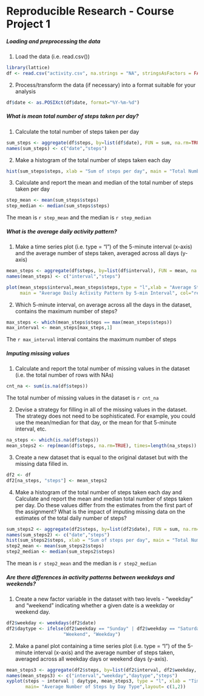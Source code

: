 
**Reproducible Research - Course Project 1**
========================================

##### **Loading and preprocessing the data**
1. Load the data (i.e. read.csv())
```{r}
library(lattice)
df <- read.csv("activity.csv", na.strings = "NA", stringsAsFactors = FALSE)
```

2. Process/transform the data (if necessary) into a format suitable for your analysis
```{r}
df$date <- as.POSIXct(df$date, format="%Y-%m-%d")
```

##### **What is mean total number of steps taken per day?**
1. Calculate the total number of steps taken per day
```{r}
sum_steps <- aggregate(df$steps, by=list(df$date), FUN = sum, na.rm=TRUE)
names(sum_steps) <- c("date","steps")
```

2. Make a histogram of the total number of steps taken each day
```{r}
hist(sum_steps$steps, xlab = "Sum of steps per day", main = "Total Number of Steps per Day", col="red")
```


3. Calculate and report the mean and median of the total number of steps taken per day
```{r}
step_mean <- mean(sum_steps$steps)
step_median <- median(sum_steps$steps)
```
The mean is `r step_mean` and the median is `r step_median`


##### **What is the average daily activity pattern?**
1. Make a time series plot (i.e. type = "l") of the 5-minute interval (x-axis) and the average number of steps taken, averaged across all days (y-axis)
```{r}
mean_steps <- aggregate(df$steps, by=list(df$interval), FUN = mean, na.rm=TRUE)
names(mean_steps) <- c("interval","steps")

plot(mean_steps$interval,mean_steps$steps,type = "l",xlab = "Average Steps by Interval",ylab = "Number of Steps",
     main = "Average Daily Activity Pattern by 5-min Interval", col="red")
```

2. Which 5-minute interval, on average across all the days in the dataset, contains the maximum number of steps?
```{r}
max_steps <- which(mean_steps$steps == max(mean_steps$steps))
max_interval <- mean_steps[max_steps,1]
```
The `r max_interval` interval contains the maximum number of steps


##### **Imputing missing values**
1. Calculate and report the total number of missing values in the dataset (i.e. the total number of rows with NAs)
```{r}
cnt_na <- sum(is.na(df$steps))
```
The total number of missing values in the dataset is `r cnt_na`

2. Devise a strategy for filling in all of the missing values in the dataset. The strategy does not need to be sophisticated. For example, you could use the mean/median for that day, or the mean for that 5-minute interval, etc.
```{r}
na_steps <- which(is.na(df$steps))
mean_steps2 <- rep(mean(df$steps, na.rm=TRUE), times=length(na_steps))
```

3. Create a new dataset that is equal to the original dataset but with the missing data filled in.
```{r}
df2 <- df
df2[na_steps, "steps"] <- mean_steps2
```

4. Make a histogram of the total number of steps taken each day and Calculate and report the mean and median total number of steps taken per day. Do these values differ from the estimates from the first part of the assignment? What is the impact of imputing missing data on the estimates of the total daily number of steps?
```{r}
sum_steps2 <- aggregate(df2$steps, by=list(df2$date), FUN = sum, na.rm=TRUE)
names(sum_steps2) <- c("date","steps")
hist(sum_steps2$steps, xlab = "Sum of steps per day", main = "Total Number of Steps per Day", col="red")
step2_mean <- mean(sum_steps2$steps)
step2_median <- median(sum_steps2$steps)
```
The mean is `r step2_mean` and the median is `r step2_median`



##### **Are there differences in activity patterns between weekdays and weekends?**
1. Create a new factor variable in the dataset with two levels - "weekday" and "weekend" indicating whether a given date is a weekday or weekend day.
```{r}
df2$weekday <- weekdays(df2$date)
df2$daytype <- ifelse(df2$weekday == "Sunday" | df2$weekday == "Saturday",
                     "Weekend", "Weekday")
```

2. Make a panel plot containing a time series plot (i.e. type = "l") of the 5-minute interval (x-axis) and the average number of steps taken, averaged across all weekday days or weekend days (y-axis). 
```{r}
mean_steps3 <- aggregate(df2$steps, by=list(df2$interval, df2$weekday, df2$daytype), FUN = mean, na.rm=TRUE)
names(mean_steps3) <- c("interval","weekday","daytype","steps")
xyplot(steps ~ interval | daytype, mean_steps3, type = "l", xlab = "Time Interval",ylab = "Average Number of Steps",
       main= "Average Number of Steps by Day Type",layout= c(1,2))
```




